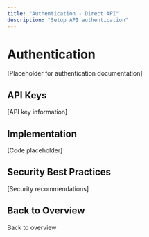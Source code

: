 ```yaml
---
title: "Authentication - Direct API"
description: "Setup API authentication"
---
```


# Authentication

[Placeholder for authentication documentation]

## API Keys

[API key information]

## Implementation

[Code placeholder]

## Security Best Practices

[Security recommendations]

## Back to Overview

<Card title="Direct API Overview" icon="arrow-left" href="/mock-direct-api/overview">
  Back to overview
</Card>

